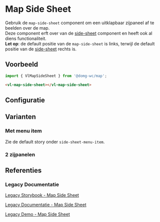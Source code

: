 
# Map Side Sheet

Gebruik de `map-side-sheet` component om een uitklapbaar zijpaneel af te beelden over de map.<br/>
Deze component erft over van de [side-sheet](/docs/components-side-sheet--side-sheet-default) component en heeft ook al diens functionaliteit.<br/>
**Let op**: de default positie van de `map-side-sheet` is links, terwijl de default positie van de
[side-sheet](/docs/components-side-sheet--side-sheet-default) rechts is.


## Voorbeeld

```js
import { VlMapSideSheet } from '@domg-wc/map';
```

```html
<vl-map-side-sheet></vl-map-side-sheet>
```

<Canvas of={VlMapSideSheetStories.MapSideSheetDefault} />


## Configuratie

<ArgTypes of={VlMapSideSheetStories.MapSideSheetDefault} />


## Varianten

### Met menu item

Zie de default story onder `side-sheet-menu-item`.

### 2 zijpanelen

<Canvas of={VlMapSideSheetStories.MapSideSheetDual} />


## Referenties

### Legacy Documentatie

[Legacy Storybook - Map Side Sheet](https://webcomponenten.omgeving.vlaanderen.be/storybook/?path=/docs/custom-elements-vl-map-vl-map-side-sheet--default)

[Legacy Documentatie - Map Side Sheet](https://webcomponenten.omgeving.vlaanderen.be/doc/VlMapSideSheet.html)

[Legacy Demo - Map Side Sheet](https://webcomponenten.omgeving.vlaanderen.be/demo/vl-map-side-sheet.html)
